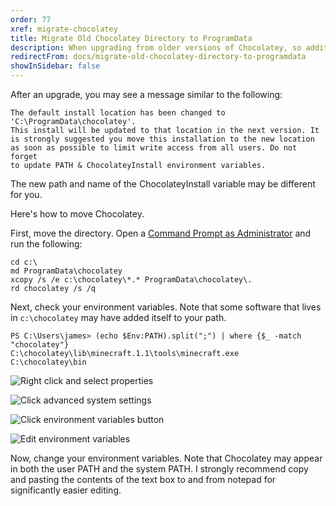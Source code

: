 ```yaml
---
order: 77
xref: migrate-chocolatey
title: Migrate Old Chocolatey Directory to ProgramData
description: When upgrading from older versions of Chocolatey, so additional steps need to be completed
redirectFrom: docs/migrate-old-chocolatey-directory-to-programdata
showInSidebar: false
---
```


After an upgrade, you may see a message similar to the following:

```shell
The default install location has been changed to 'C:\ProgramData\chocolatey'.
This install will be updated to that location in the next version. It
is strongly suggested you move this installation to the new location
as soon as possible to limit write access from all users. Do not forget
to update PATH & ChocolateyInstall environment variables.
```

The new path and name of the ChocolateyInstall variable may be different for you.

Here's how to move Chocolatey.

First, move the directory.  Open a [Command Prompt as Administrator](https://www.howtogeek.com/howto/windows-vista/run-a-command-as-administrator-from-the-windows-vista-run-box/) and run the following:

```shell
cd c:\
md ProgramData\chocolatey
xcopy /s /e c:\chocolatey\*.* ProgramData\chocolatey\.
rd chocolatey /s /q
```

Next, check your environment variables. Note that some software that lives in `c:\chocolatey` may have added itself to your path.

```shell
PS C:\Users\james> (echo $Env:PATH).split(";") | where {$_ -match "chocolatey"}
C:\chocolatey\lib\minecraft.1.1\tools\minecraft.exe
C:\chocolatey\bin
```

![Right click and select properties](https://i.imgur.com/Xser6iG.png)

![Click advanced system settings](https://i.imgur.com/6SsGw9v.png)

![Click environment variables button](https://i.imgur.com/N6YtQSk.png)

![Edit environment variables](https://i.imgur.com/Bszc7qg.png)

Now, change your environment variables. Note that Chocolatey may appear in both the user PATH and the system PATH. I strongly recommend copy and pasting the contents of the text box to and from notepad for significantly easier editing.